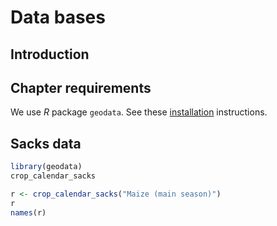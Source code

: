 # Data bases

## Introduction 



## Chapter requirements

We use *R* package `geodata`. See these [installation](/installation.html) instructions.


## Sacks data

```r
library(geodata)
crop_calendar_sacks
```

```r
r <- crop_calendar_sacks("Maize (main season)")
r
names(r)
```


